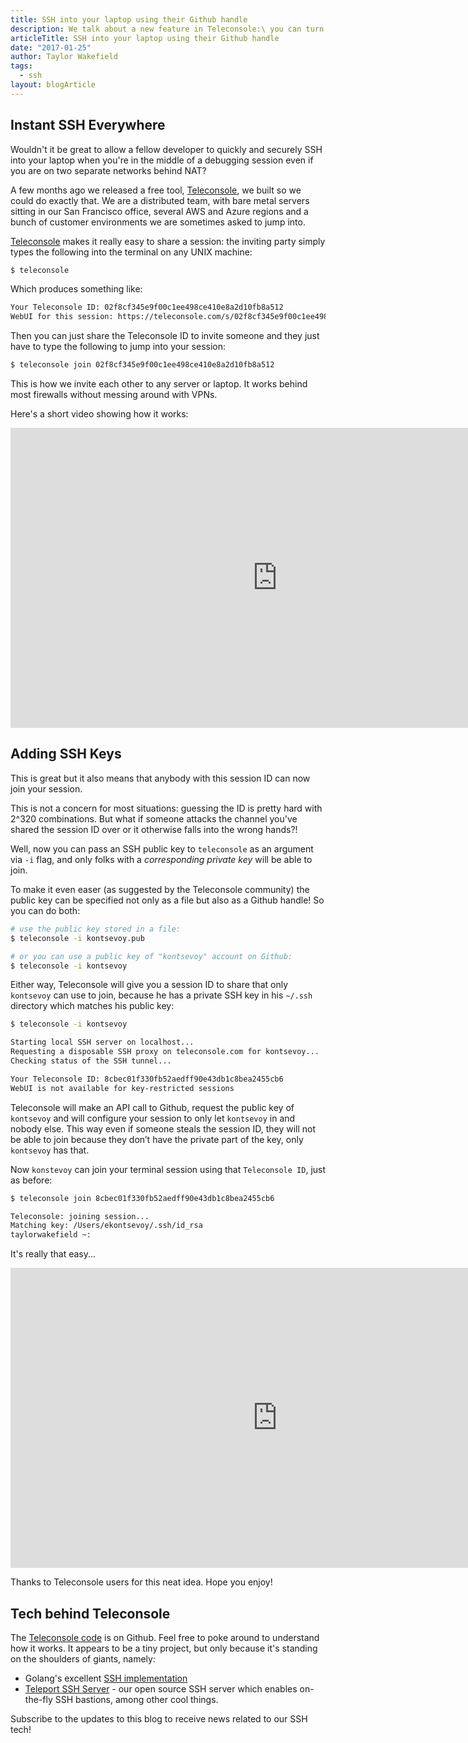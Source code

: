 ```yaml
---
title: SSH into your laptop using their Github handle
description: We talk about a new feature in Teleconsole:\ you can turn any laptop into a secure and publicly accessible SSH server which uses Github SSH keys for authentication.
articleTitle: SSH into your laptop using their Github handle
date: "2017-01-25"
author: Taylor Wakefield
tags:
  - ssh
layout: blogArticle
---
```



## Instant SSH Everywhere

Wouldn't it be great to allow a fellow developer to quickly and securely SSH into
your laptop when you're in the middle of a debugging session even if you are on two
separate networks behind NAT?

A few months ago we released a free tool, [Teleconsole](https://github.com/gravitational/teleconsole/), we built so we
could do exactly that. We are a distributed team, with bare metal servers sitting in our San Francisco
office, several AWS and Azure regions and a bunch of customer environments we are sometimes asked to
jump into.

[Teleconsole](https://github.com/gravitational/teleconsole/) makes it really easy to share a session: the inviting
party simply types the following into the terminal on any UNIX machine:

```bash
$ teleconsole
```

Which produces something like:

```bash
Your Teleconsole ID: 02f8cf345e9f00c1ee498ce410e8a2d10fb8a512
WebUI for this session: https://teleconsole.com/s/02f8cf345e9f00c1ee498ce410e8a2d10fb8a512
```

Then you can just share the Teleconsole ID to invite someone and they just have to type
the following to jump into your session:

```bash
$ teleconsole join 02f8cf345e9f00c1ee498ce410e8a2d10fb8a512
```

This is how we invite each other to any server or laptop. It works behind most firewalls without
messing around with VPNs.

Here's a short video showing how it works:

<iframe
  width="853"
  height="480"
  src="https://www.youtube.com/embed/R8CnrnquS_s?rel=0"
  frameborder="0"
  allowfullscreen
></iframe>

## Adding SSH Keys

This is great but it also means that anybody with this session ID can now join
your session.

This is not a concern for most situations: guessing the ID is pretty hard with
2^320 combinations. But what if someone attacks the channel you've shared the
session ID over or it otherwise falls into the wrong hands?!

Well, now you can pass an SSH public key to `teleconsole` as an argument
via `-i` flag, and only folks with a _corresponding private key_ will be able to
join.

To make it even easer (as suggested by the Teleconsole community) the public key
can be specified not only as a file but also as a Github handle! So you can do
both:

```bash
# use the public key stored in a file:
$ teleconsole -i kontsevoy.pub

# or you can use a public key of "kontsevoy" account on Github:
$ teleconsole -i kontsevoy
```

Either way, Teleconsole will give you a session ID to share that only
`kontsevoy` can use to join, because he has a private SSH key in his `~/.ssh`
directory which matches his public key:

```bash
$ teleconsole -i kontsevoy

Starting local SSH server on localhost...
Requesting a disposable SSH proxy on teleconsole.com for kontsevoy...
Checking status of the SSH tunnel...

Your Teleconsole ID: 8cbec01f330fb52aedff90e43db1c8bea2455cb6
WebUI is not available for key-restricted sessions
```

Teleconsole will make an API call to Github, request the public key of
`kontsevoy` and will configure your session to only let `kontsevoy` in and
nobody else. This way even if someone steals the session ID, they will not be
able to join because they don’t have the private part of the key, only
`kontsevoy` has that.

Now `konstevoy` can join your terminal session using that `Teleconsole ID`, just as before:

```bash
$ teleconsole join 8cbec01f330fb52aedff90e43db1c8bea2455cb6

Teleconsole: joining session...
Matching key: /Users/ekontsevoy/.ssh/id_rsa
taylorwakefield ~:
```

It's really that easy...

<iframe
  width="853"
  height="480"
  src="https://www.youtube.com/embed/Z07vse-BOG8?rel=0"
  frameborder="0"
  allowfullscreen
></iframe>

Thanks to Teleconsole users for this neat idea. Hope you enjoy!

<EmailSubscribeViolet />

## Tech behind Teleconsole

The [Teleconsole code](https://github.com/gravitational/teleconsole/) is on Github. Feel free to poke
around to understand how it works. It appears to be a tiny project, but only because it's standing on
the shoulders of giants, namely:

- Golang's excellent [SSH implementation](https://godoc.org/golang.org/x/crypto/ssh)
- [Teleport SSH Server](https://github.com/gravitational/teleport) - our open
  source SSH server which enables on-the-fly SSH bastions, among other cool
  things.

Subscribe to the updates to this blog to receive news related to our SSH tech!
